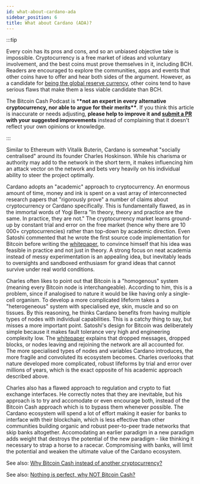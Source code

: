 ```yaml
---
id: what-about-cardano-ada
sidebar_position: 6
title: What about Cardano (ADA)?
---
```


:::tip

Every coin has its pros and cons, and so an unbiased objective take is impossible. Cryptocurrency is a free market of ideas and voluntary involvement, and the best coins must prove themselves in it, including BCH. Readers are encouraged to explore the communities, apps and events that other coins have to offer and hear both sides of the argument. However, as a candidate for [being the global reserve currency](/faqs/Global-Reserve-Currency/what-do-you-mean-global-reserve-currency), other coins tend to have serious flaws that make them a less viable candidate than BCH.

The Bitcoin Cash Podcast is \***\*not an expert in every alternative cryptocurrency, nor able to argue for their merits\*\***. If you think this article is inaccurate or needs adjusting, **please help to improve it and [submit a PR](https://github.com/JeremyEllingham/bitcoincashpodcast-v2) with your suggested improvements** instead of complaining that it doesn't reflect your own opinions or knowledge.

:::

Similar to Ethereum with Vitalik Buterin, Cardano is somewhat "socially centralised" around its founder Charles Hoskinson. While his charisma or authority may add to the network in the short term, it makes influencing him an attack vector on the network and bets very heavily on his individual ability to steer the project optimally.

Cardano adopts an "academic" approach to cryptocurrency. An enormous amount of time, money and ink is spent on a vast array of interconnected research papers that "rigorously prove" a number of claims about cryptocurrency or Cardano specifically. This is fundamentally flawed, as in the immortal words of Yogi Berra "In theory, theory and practice are the same. In practice, they are not." The cryptocurrency market learns ground-up by constant trial and error on the free market (hence why there are 10 000+ cryptocurrencies) rather than top-down by academic direction. Even Satoshi commented that he wrote the first source code implementation for Bitcoin before writing the [whitepaper](/bitcoin.pdf), to convince himself that his idea was feasible in practice and not just in theory. A strong focus on neat academia instead of messy experimentation is an appealing idea, but inevitably leads to oversights and sandboxed enthusiasm for grand ideas that cannot survive under real world conditions.

Charles often likes to point out that Bitcoin is a "homogenous" system (meaning every Bitcoin node is interchangeable). According to him, this is a problem, since if analogised to nature it would be like having only a single-cell organism. To develop a more complicated lifeform takes a "heterogeneous" system with specialised eye, skin, muscle and so on tissues. By this reasoning, he thinks Cardano benefits from having multiple types of nodes with individual capabilities. This is a catchy thing to say, but misses a more important point. Satoshi's design for Bitcoin was deliberately simple because it makes fault tolerance very high and engineering complexity low. The [whitepaper](/bitcoin.pdf) explains that dropped messages, dropped blocks, or nodes leaving and rejoining the network are all accounted for. The more specialised types of nodes and variables Cardano introduces, the more fragile and convoluted its ecosystem becomes. Charles overlooks that nature developed more complicated, robust lifeforms by trial and error over millions of years, which is the exact opposite of his academic approach described above.

Charles also has a flawed approach to regulation and crypto to fiat exchange interfaces. He correctly notes that they are inevitable, but his approach is to try and accomodate or even encourage both, instead of the Bitcoin Cash approach which is to bypass them whenever possible. The Cardano ecosystem will spend a lot of effort making it easier for banks to interface with their blockchain, which is less effective than other communities building organic and robust peer-to-peer trade networks that skip banks altogether. Accomodating an earlier paradigm in a new paradigm adds weight that destroys the potential of the new paradigm - like thinking it necessary to strap a horse to a racecar. Compromising with banks, will limit the potential and weaken the ultimate value of the Cardano ecosystem.

See also: [Why Bitcoin Cash instead of another cryptocurrency?](/faqs/BCH/why-bitcoin-cash)

See also: [Nothing is perfect, why NOT Bitcoin Cash?](/faqs/BCH/why-not-bitcoin-cash)
